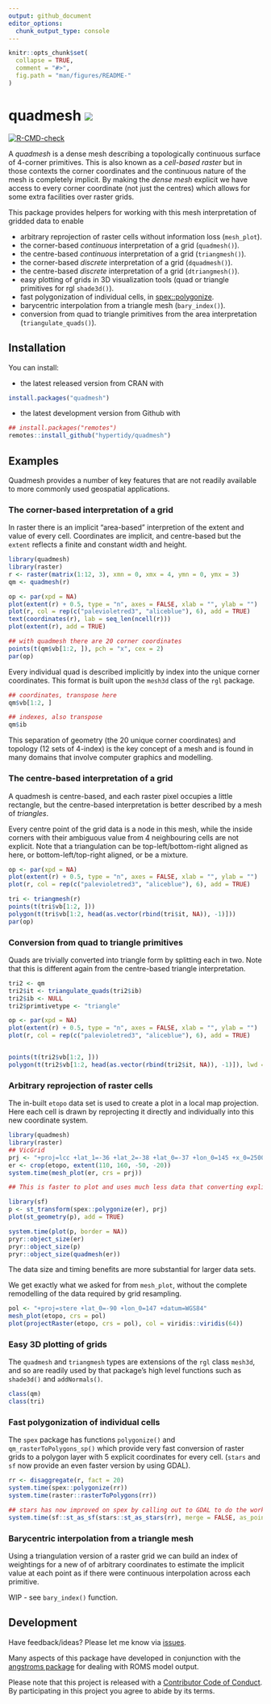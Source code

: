 ```yaml
---
output: github_document
editor_options: 
  chunk_output_type: console
---
```


<!-- README.md is generated from README.Rmd. Please edit that file -->

```r
knitr::opts_chunk$set(
  collapse = TRUE,
  comment = "#>",
  fig.path = "man/figures/README-"
)
```

# quadmesh <img src="man/figures/logo.png" style='text-align: right;' />


<!-- badges: start -->
[![R-CMD-check](https://github.com/hypertidy/quadmesh/actions/workflows/R-CMD-check.yaml/badge.svg)](https://github.com/hypertidy/quadmesh/actions/workflows/R-CMD-check.yaml)
<!-- badges: end -->




A *quadmesh* is a dense mesh describing a topologically continuous surface of 4-corner primitives. This is also known as a *cell-based raster* but in those contexts the corner coordinates and the continuous nature of the mesh is completely implicit. By making the *dense mesh* explicit we have access to every corner coordinate (not just the centres) which allows for some extra facilities over raster grids. 

This package provides helpers for working with this mesh interpretation of gridded data to enable

* arbitrary reprojection of raster cells without information loss (`mesh_plot`).
* the corner-based *continuous* interpretation of a grid (`quadmesh()`).
* the centre-based *continuous* interpretation of a grid (`triangmesh()`). 
* the corner-based *discrete* interpretation of a grid (`dquadmesh()`).
* the centre-based *discrete* interpretation of a grid (`dtriangmesh()`). 
* easy plotting of grids in 3D visualization tools (quad or triangle primitives for rgl `shade3d()`).
* fast polygonization of individual cells, in [spex::polygonize](https://CRAN.R-project.org/package=spex). 
* barycentric interpolation from a triangle mesh (`bary_index()`). 
* conversion from quad to triangle primitives from the area interpretation (`triangulate_quads()`). 

## Installation

You can install:

* the latest released version from CRAN with

```r
install.packages("quadmesh")
````

* the latest development version from Github with

```r
## install.packages("remotes")
remotes::install_github("hypertidy/quadmesh")
```

## Examples

Quadmesh provides a number of key features that are not readily available to more commonly used geospatial applications. 

### The corner-based interpretation of a grid

In raster there is an implicit "area-based" interpretion of the extent and value
of every cell. Coordinates are implicit, and centre-based but the `extent` reflects
a finite and constant width and height. 

```r
library(quadmesh)
library(raster)
r <- raster(matrix(1:12, 3), xmn = 0, xmx = 4, ymn = 0, ymx = 3)
qm <- quadmesh(r)

op <- par(xpd = NA)
plot(extent(r) + 0.5, type = "n", axes = FALSE, xlab = "", ylab = "")
plot(r, col = rep(c("palevioletred3", "aliceblue"), 6), add = TRUE)
text(coordinates(r), lab = seq_len(ncell(r)))
plot(extent(r), add = TRUE)

## with quadmesh there are 20 corner coordinates
points(t(qm$vb[1:2, ]), pch = "x", cex = 2)
par(op)
```

Every individual quad is described implicitly by index into the unique corner coordinates. This format is built upon the `mesh3d` class of the `rgl` package. 

```r
## coordinates, transpose here
qm$vb[1:2, ]

## indexes, also transpose
qm$ib
```


This separation of geometry (the 20 unique corner coordinates) and topology (12 sets of 4-index) is the key concept of a mesh and is found in many domains that involve computer graphics and modelling. 

### The centre-based interpretation of a grid

A quadmesh is centre-based, and each raster pixel occupies a little rectangle, but the centre-based interpretation is better described by a mesh of *triangles*. 

Every centre point of the grid data is a node in this mesh, while the inside corners with their ambiguous value from 4 neighbouring cells are not explicit. Note that a triangulation
can be top-left/bottom-right aligned as here, or bottom-left/top-right aligned, or be a mixture. 


```r
op <- par(xpd = NA)
plot(extent(r) + 0.5, type = "n", axes = FALSE, xlab = "", ylab = "")
plot(r, col = rep(c("palevioletred3", "aliceblue"), 6), add = TRUE)

tri <- triangmesh(r)
points(t(tri$vb[1:2, ]))
polygon(t(tri$vb[1:2, head(as.vector(rbind(tri$it, NA)), -1)]))
par(op)
```

### Conversion from quad to triangle primitives

Quads are trivially converted into triangle form by splitting each in two. Note that this is
different again from the centre-based triangle interpretation. 

```r
tri2 <- qm
tri2$it <- triangulate_quads(tri2$ib)
tri2$ib <- NULL
tri2$primtivetype <- "triangle"

op <- par(xpd = NA)
plot(extent(r) + 0.5, type = "n", axes = FALSE, xlab = "", ylab = "")
plot(r, col = rep(c("palevioletred3", "aliceblue"), 6), add = TRUE)


points(t(tri2$vb[1:2, ]))
polygon(t(tri2$vb[1:2, head(as.vector(rbind(tri2$it, NA)), -1)]), lwd = 2, lty = 2)
```

### Arbitrary reprojection of raster cells

The in-built `etopo` data set is used to create a plot in a local map projection. Here each cell is drawn by reprojecting it directly and individually into this new coordinate system. 

```r
library(quadmesh)
library(raster)
## VicGrid
prj <- "+proj=lcc +lat_1=-36 +lat_2=-38 +lat_0=-37 +lon_0=145 +x_0=2500000 +y_0=2500000 +ellps=GRS80 +towgs84=0,0,0,0,0,0,0 +units=m +no_defs"
er <- crop(etopo, extent(110, 160, -50, -20))
system.time(mesh_plot(er, crs = prj))

## This is faster to plot and uses much less data that converting explicitly to polygons. 

library(sf)
p <- st_transform(spex::polygonize(er), prj)
plot(st_geometry(p), add = TRUE)

system.time(plot(p, border = NA))
pryr::object_size(er)
pryr::object_size(p)
pryr::object_size(quadmesh(er))
```

The data size and timing benefits are more substantial for larger data sets. 

We get exactly what we asked for from `mesh_plot`, without the complete remodelling of the data required by grid resampling. 

```r
pol <- "+proj=stere +lat_0=-90 +lon_0=147 +datum=WGS84"
mesh_plot(etopo, crs = pol)
plot(projectRaster(etopo, crs = pol), col = viridis::viridis(64))
```

### Easy 3D plotting of grids

The `quadmesh` and `triangmesh` types are extensions of the `rgl` class `mesh3d`, and so 
are readily used by that package's high level functions such as `shade3d()` and `addNormals()`. 


```r
class(qm)
class(tri)

```

### Fast polygonization of individual cells

The `spex` package has functions `polygonize()` and `qm_rasterToPolygons_sp()` which provide very fast conversion of raster grids to a polygon layer with 5 explicit coordinates for every cell.  (`stars` and `sf` now provide an even faster version by using GDAL). 

```r
rr <- disaggregate(r, fact = 20)
system.time(spex::polygonize(rr))
system.time(raster::rasterToPolygons(rr))

## stars has now improved on spex by calling out to GDAL to do the work
system.time(sf::st_as_sf(stars::st_as_stars(rr), merge = FALSE, as_points = FALSE))
```

### Barycentric interpolation from a triangle mesh

Using a triangulation version of a raster grid we can build an index of weightings for 
a new of of arbitrary coordinates to estimate the implicit value at each point as if
there were continuous interpolation across each primitive. 

WIP - see `bary_index()` function. 


## Development

Have feedback/ideas? Please let me know via [issues](https://github.com/hypertidy/quadmesh/issues/). 


Many aspects of this package have developed in conjunction with the [angstroms package](https://github.com/AustralianAntarcticDivision/angstroms) for dealing with ROMS model output. 



Please note that this project is released with a [Contributor Code of Conduct](https://github.com/hypertidy/quadmesh/blob/master/CODE_OF_CONDUCT.md). By participating in this project you agree to abide by its terms.

